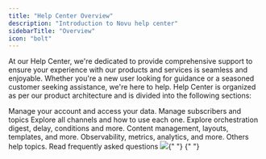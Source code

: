 ```yaml
---
title: "Help Center Overview"
description: "Introduction to Novu help center"
sidebarTitle: "Overview"
icon: "bolt"
---
```


At our Help Center, we're dedicated to provide comprehensive support to ensure your experience with our products and services is seamless and enjoyable. Whether you're a new user looking for guidance or a seasoned customer seeking assistance, we're here to help. Help Center is organized as per our product architecture and is divided into the following sections:

<CardGroup cols={2}>
  <Card
    title="Account Management"
    color="#BC002C"
    href="/help/account-management"
    icon="user"
  >
    Manage your account and access your data.
  </Card>
  <Card
    title="User Management"
    color="#F7DF1E"
    href="/help/user-management"
    icon="users"
  >
    Manage subscribers and topics
  </Card>
  <Card title="Channels" color="#00D7FE" href="/help/channels" icon="bars">
    Explore all channels and how to use each one.
  </Card>
  <Card
    title="Orchestration"
    color="#47BA87"
    href="/help/orchestration"
    icon="screwdriver-wrench"
  >
    Explore orchestration digest, delay, conditions and more.
  </Card>
  <Card
    title="Content Management"
    color="#F7DF1E"
    href="/help/content-management"
    icon="file-pen"
  >
    Content management, layouts, templates, and more.
  </Card>
  <Card
    title="Observability"
    color="#dc2626"
    href="/help/observability"
    icon="magnifying-glass"
  >
    Observability, metrics, analytics, and more.
  </Card>
  <Card title="Others" color="#47BA87" href="/help/Others" icon="crystal-ball">
    Others help topics.
  </Card>
  <Card title="FAQs" color="#00D7FE" href="/help/faq" icon="comment">
    Read frequently asked questions
  </Card>
</CardGroup>

<Frame caption="Product Architecture">
  <img src="/images/help/overview/product-architecture.jpg" />{" "}
</Frame>{" "}
